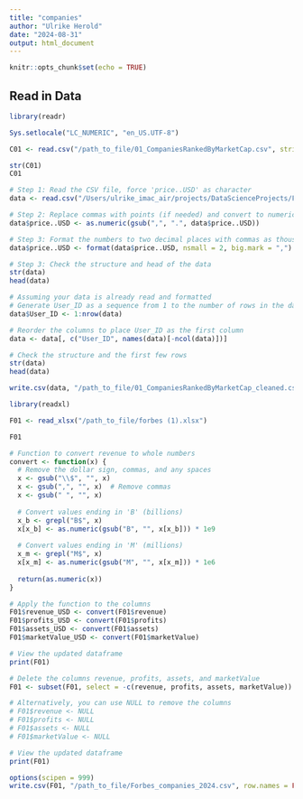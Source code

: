 ```yaml
---
title: "companies"
author: "Ulrike Herold"
date: "2024-08-31"
output: html_document
---
```


```r
knitr::opts_chunk$set(echo = TRUE)
```

## Read in Data

```r
library(readr)

Sys.setlocale("LC_NUMERIC", "en_US.UTF-8")

C01 <- read.csv("/path_to_file/01_CompaniesRankedByMarketCap.csv", stringsAsFactors = FALSE)

str(C01)
C01
```



```r
# Step 1: Read the CSV file, force 'price..USD' as character
data <- read.csv("/Users/ulrike_imac_air/projects/DataScienceProjects/Forbes/Companies/companies_raw/01_CompaniesRankedByMarketCap.csv", stringsAsFactors = FALSE, colClasses = c("price..USD" = "character"))

# Step 2: Replace commas with points (if needed) and convert to numeric
data$price..USD <- as.numeric(gsub(",", ".", data$price..USD))

# Step 3: Format the numbers to two decimal places with commas as thousand separators
data$price..USD <- format(data$price..USD, nsmall = 2, big.mark = ",")

# Step 3: Check the structure and head of the data
str(data)
head(data)

```

```r
# Assuming your data is already read and formatted
# Generate User_ID as a sequence from 1 to the number of rows in the dataframe
data$User_ID <- 1:nrow(data)

# Reorder the columns to place User_ID as the first column
data <- data[, c("User_ID", names(data)[-ncol(data)])]

# Check the structure and the first few rows
str(data)
head(data)
```

```r
write.csv(data, "/path_to_file/01_CompaniesRankedByMarketCap_cleaned.csv", row.names = FALSE)
```


```r
library(readxl)

F01 <- read_xlsx("/path_to_file/forbes (1).xlsx")

F01
```

```r
# Function to convert revenue to whole numbers
convert <- function(x) {
  # Remove the dollar sign, commas, and any spaces
  x <- gsub("\\$", "", x)
  x <- gsub(",", "", x)  # Remove commas
  x <- gsub(" ", "", x)
  
  # Convert values ending in 'B' (billions)
  x_b <- grepl("B$", x)
  x[x_b] <- as.numeric(gsub("B", "", x[x_b])) * 1e9
  
  # Convert values ending in 'M' (millions)
  x_m <- grepl("M$", x)
  x[x_m] <- as.numeric(gsub("M", "", x[x_m])) * 1e6
  
  return(as.numeric(x))
}

# Apply the function to the columns
F01$revenue_USD <- convert(F01$revenue)
F01$profits_USD <- convert(F01$profits)
F01$assets_USD <- convert(F01$assets)
F01$marketValue_USD <- convert(F01$marketValue)

# View the updated dataframe
print(F01)

```

```r
# Delete the columns revenue, profits, assets, and marketValue
F01 <- subset(F01, select = -c(revenue, profits, assets, marketValue))

# Alternatively, you can use NULL to remove the columns
# F01$revenue <- NULL
# F01$profits <- NULL
# F01$assets <- NULL
# F01$marketValue <- NULL

# View the updated dataframe
print(F01)

```

```r
options(scipen = 999)
write.csv(F01, "/path_to_file/Forbes_companies_2024.csv", row.names = FALSE)
```


